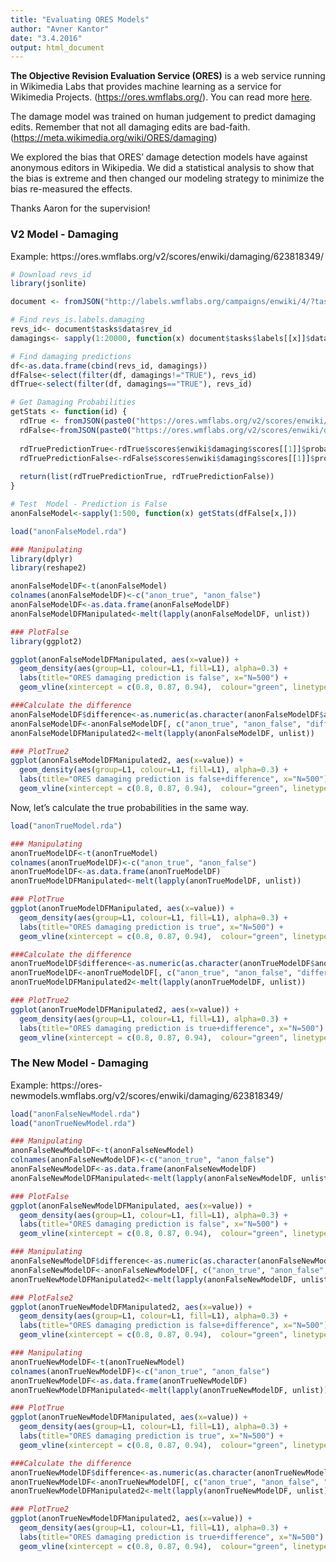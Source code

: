 ```yaml
---
title: "Evaluating ORES Models"
author: "Avner Kantor"
date: "3.4.2016"
output: html_document
---
```


**The Objective Revision Evaluation Service (ORES)** is a web service running in Wikimedia Labs that provides machine learning as a service for Wikimedia Projects. (<https://ores.wmflabs.org/>). You can read more [here](http://socio-technologist.blogspot.co.il/2015/10/ores-hacking-social-structures-by.html>).

The damage model was trained on human judgement to predict damaging edits. Remember that not all damaging edits are bad-faith.(<https://meta.wikimedia.org/wiki/ORES/damaging>) 

We explored the bias that ORES' damage detection models have against anonymous editors in Wikipedia. We did a statistical analysis to show that the bias is extreme and then changed our modeling strategy to minimize the bias re-measured the effects.

Thanks Aaron for the supervision!

### V2 Model - Damaging
Example: https://ores.wmflabs.org/v2/scores/enwiki/damaging/623818349/

```r
# Download revs_id
library(jsonlite)

document <- fromJSON("http://labels.wmflabs.org/campaigns/enwiki/4/?tasks")

# Find revs_is.labels.damaging
revs_id<- document$tasks$data$rev_id
damagings<- sapply(1:20000, function(x) document$tasks$labels[[x]]$data$damaging)

# Find damaging predictions
df<-as.data.frame(cbind(revs_id, damagings))
dfFalse<-select(filter(df, damagings!="TRUE"), revs_id)
dfTrue<-select(filter(df, damagings=="TRUE"), revs_id)

# Get Damaging Probabilities
getStats <- function(id) {
  rdTrue <- fromJSON(paste0("https://ores.wmflabs.org/v2/scores/enwiki/damaging/", id, "/?feature.is_anon=true"))
  rdFalse<-fromJSON(paste0("https://ores.wmflabs.org/v2/scores/enwiki/damaging/", id, "/?feature.is_anon=false"))
  
  rdTruePredictionTrue<-rdTrue$scores$enwiki$damaging$scores[[1]]$probability$true
  rdTruePredictionFalse<-rdFalse$scores$enwiki$damaging$scores[[1]]$probability$true
  
  return(list(rdTruePredictionTrue, rdTruePredictionFalse))
}

# Test  Model - Prediction is False
anonFalseModel<-sapply(1:500, function(x) getStats(dfFalse[x,]))
```

```r
load("anonFalseModel.rda")
```

```r
### Manipulating
library(dplyr)
library(reshape2)

anonFalseModelDF<-t(anonFalseModel)
colnames(anonFalseModelDF)<-c("anon_true", "anon_false")
anonFalseModelDF<-as.data.frame(anonFalseModelDF)
anonFalseModelDFManipulated<-melt(lapply(anonFalseModelDF, unlist))

### PlotFalse
library(ggplot2)

ggplot(anonFalseModelDFManipulated, aes(x=value)) + 
  geom_density(aes(group=L1, colour=L1, fill=L1), alpha=0.3) +
  labs(title="ORES damaging prediction is false", x="N=500") + 
  geom_vline(xintercept = c(0.8, 0.87, 0.94),  colour="green", linetype = "longdash")

###Calculate the difference
anonFalseModelDF$difference<-as.numeric(as.character(anonFalseModelDF$anon_true))-as.numeric(as.character(anonFalseModelDF$anon_false))
anonFalseModelDF<-anonFalseModelDF[, c("anon_true", "anon_false", "difference")]
anonFalseModelDFManipulated2<-melt(lapply(anonFalseModelDF, unlist))

### PlotTrue2
ggplot(anonFalseModelDFManipulated2, aes(x=value)) + 
  geom_density(aes(group=L1, colour=L1, fill=L1), alpha=0.3) +
  labs(title="ORES damaging prediction is false+difference", x="N=500") + 
  geom_vline(xintercept = c(0.8, 0.87, 0.94),  colour="green", linetype = "longdash")
```

Now, let's calculate the true probabilities in the same way.

```r
load("anonTrueModel.rda")
```

```r
### Manipulating
anonTrueModelDF<-t(anonTrueModel)
colnames(anonTrueModelDF)<-c("anon_true", "anon_false")
anonTrueModelDF<-as.data.frame(anonTrueModelDF)
anonTrueModelDFManipulated<-melt(lapply(anonTrueModelDF, unlist))

### PlotTrue
ggplot(anonTrueModelDFManipulated, aes(x=value)) + 
  geom_density(aes(group=L1, colour=L1, fill=L1), alpha=0.3) +
  labs(title="ORES damaging prediction is true", x="N=500") + 
  geom_vline(xintercept = c(0.8, 0.87, 0.94),  colour="green", linetype = "longdash")

###Calculate the difference
anonTrueModelDF$difference<-as.numeric(as.character(anonTrueModelDF$anon_true))-as.numeric(as.character(anonTrueModelDF$anon_false))
anonTrueModelDF<-anonTrueModelDF[, c("anon_true", "anon_false", "difference")]
anonTrueModelDFManipulated2<-melt(lapply(anonTrueModelDF, unlist))

### PlotTrue2
ggplot(anonTrueModelDFManipulated2, aes(x=value)) + 
  geom_density(aes(group=L1, colour=L1, fill=L1), alpha=0.3) +
  labs(title="ORES damaging prediction is true+difference", x="N=500") + 
  geom_vline(xintercept = c(0.8, 0.87, 0.94),  colour="green", linetype = "longdash")

```

### The New Model - Damaging
Example: https://ores-newmodels.wmflabs.org/v2/scores/enwiki/damaging/623818349/
```r
load("anonFalseNewModel.rda")
load("anonTrueNewModel.rda")
```

```r
### Manipulating
anonFalseNewModelDF<-t(anonFalseNewModel)
colnames(anonFalseNewModelDF)<-c("anon_true", "anon_false")
anonFalseNewModelDF<-as.data.frame(anonFalseNewModelDF)
anonFalseNewModelDFManipulated<-melt(lapply(anonFalseNewModelDF, unlist))

### PlotFalse
ggplot(anonFalseNewModelDFManipulated, aes(x=value)) + 
  geom_density(aes(group=L1, colour=L1, fill=L1), alpha=0.3) +
  labs(title="ORES damaging prediction is false", x="N=500") + 
  geom_vline(xintercept = c(0.8, 0.87, 0.94),  colour="green", linetype = "longdash")

### Manipulating
anonFalseNewModelDF$difference<-as.numeric(as.character(anonFalseNewModelDF$anon_true))-as.numeric(as.character(anonFalseNewModelDF$anon_false))
anonFalseNewModelDF<-anonFalseNewModelDF[, c("anon_true", "anon_false", "difference")]
anonTrueNewModelDFManipulated2<-melt(lapply(anonFalseNewModelDF, unlist))

### PlotFalse2
ggplot(anonTrueNewModelDFManipulated2, aes(x=value)) + 
  geom_density(aes(group=L1, colour=L1, fill=L1), alpha=0.3) +
  labs(title="ORES damaging prediction is false+difference", x="N=500") + 
  geom_vline(xintercept = c(0.8, 0.87, 0.94),  colour="green", linetype = "longdash")

### Manipulating
anonTrueNewModelDF<-t(anonTrueNewModel)
colnames(anonTrueNewModelDF)<-c("anon_true", "anon_false")
anonTrueNewModelDF<-as.data.frame(anonTrueNewModelDF)
anonTrueNewModelDFManipulated<-melt(lapply(anonTrueNewModelDF, unlist))

### PlotTrue
ggplot(anonTrueNewModelDFManipulated, aes(x=value)) + 
  geom_density(aes(group=L1, colour=L1, fill=L1), alpha=0.3) +
  labs(title="ORES damaging prediction is true", x="N=500") + 
  geom_vline(xintercept = c(0.8, 0.87, 0.94),  colour="green", linetype = "longdash")

###Calculate the difference
anonTrueNewModelDF$difference<-as.numeric(as.character(anonTrueNewModelDF$anon_true))-as.numeric(as.character(anonTrueNewModelDF$anon_false))
anonTrueNewModelDF<-anonTrueNewModelDF[, c("anon_true", "anon_false", "difference")]
anonTrueNewModelDFManipulated2<-melt(lapply(anonTrueNewModelDF, unlist))

### PlotTrue2
ggplot(anonTrueNewModelDFManipulated2, aes(x=value)) + 
  geom_density(aes(group=L1, colour=L1, fill=L1), alpha=0.3) +
  labs(title="ORES damaging prediction is true+difference", x="N=500") + 
  geom_vline(xintercept = c(0.8, 0.87, 0.94),  colour="green", linetype = "longdash")

```
